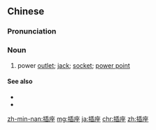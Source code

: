 ==Chinese==
{{zh-forms}}

===Pronunciation===
{{zh-pron
|m=chāzuò,er=y
|c=caap3 zo6
|mn=chhah-chō
|cat=n
}}

===Noun===
{{zh-noun}}

# power [[outlet]]; [[jack]]; [[socket]]; [[power point]]

====See also====
* {{zh-l|插頭}}
* {{zh-l|接線板}}

[[zh-min-nan:插座]]
[[mg:插座]]
[[ja:插座]]
[[chr:插座]]
[[zh:插座]]